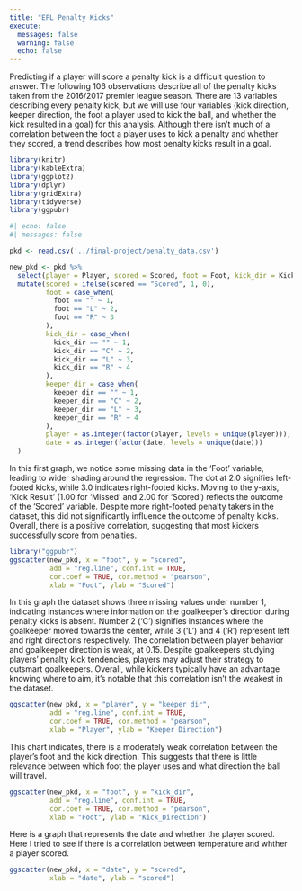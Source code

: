 ```yaml
---
title: "EPL Penalty Kicks"
execute:
  messages: false
  warning: false
  echo: false
---
```


Predicting if a player will score a penalty kick is a difficult question to answer. The following 106 observations describe all of the penalty kicks taken from the 2016/2017 premier league season. There are 13 variables describing every penalty kick, but we will use four variables (kick direction, keeper direction, the foot a player used to kick the ball, and whether the kick resulted in a goal) for this analysis. Although there isn't much of a correlation between the foot a player uses to kick a penalty and whether they scored, a trend describes how most penalty kicks result in a goal.

```r
library(knitr)
library(kableExtra)
library(ggplot2)
library(dplyr)
library(gridExtra)
library(tidyverse)
library(ggpubr)
```

```r
#| echo: false
#| messages: false

pkd <- read.csv('../final-project/penalty_data.csv')

new_pkd <- pkd %>%
  select(player = Player, scored = Scored, foot = Foot, kick_dir = Kick_Direction, keeper_dir = Keeper_Direction, saved = Saved, date = Date) %>%
  mutate(scored = ifelse(scored == "Scored", 1, 0),  
         foot = case_when(
           foot == "" ~ 1,
           foot == "L" ~ 2,
           foot == "R" ~ 3
         ),
         kick_dir = case_when(
           kick_dir == "" ~ 1,
           kick_dir == "C" ~ 2,
           kick_dir == "L" ~ 3,
           kick_dir == "R" ~ 4
         ),
         keeper_dir = case_when(
           keeper_dir == "" ~ 1,
           keeper_dir == "C" ~ 2,
           keeper_dir == "L" ~ 3,
           keeper_dir == "R" ~ 4
         ),
         player = as.integer(factor(player, levels = unique(player))), 
         date = as.integer(factor(date, levels = unique(date)))
  )
```

In this first graph, we notice some missing data in the 'Foot' variable, leading to wider shading around the regression. The dot at 2.0 signifies left-footed kicks, while 3.0 indicates right-footed kicks. Moving to the y-axis, 'Kick Result' (1.00 for 'Missed' and 2.00 for 'Scored') reflects the outcome of the 'Scored' variable. Despite more right-footed penalty takers in the dataset, this did not significantly influence the outcome of penalty kicks. Overall, there is a positive correlation, suggesting that most kickers successfully score from penalties. 

```r

library("ggpubr")
ggscatter(new_pkd, x = "foot", y = "scored", 
          add = "reg.line", conf.int = TRUE, 
          cor.coef = TRUE, cor.method = "pearson",
          xlab = "Foot", ylab = "Scored")
```

In this graph the dataset shows three missing values under number 1, indicating instances where information on the goalkeeper's direction during penalty kicks is absent. Number 2 ('C') signifies instances where the goalkeeper moved towards the center, while 3 ('L') and 4 ('R') represent left and right directions respectively. The correlation between player behavior and goalkeeper direction is weak, at 0.15. Despite goalkeepers studying players' penalty kick tendencies, players may adjust their strategy to outsmart goalkeepers. Overall, while kickers typically have an advantage knowing where to aim, it's notable that this correlation isn't the weakest in the dataset.

```r
ggscatter(new_pkd, x = "player", y = "keeper_dir", 
          add = "reg.line", conf.int = TRUE, 
          cor.coef = TRUE, cor.method = "pearson",
          xlab = "Player", ylab = "Keeper Direction")
```


This chart indicates, there is a moderately weak correlation between the player’s foot and the kick direction. This suggests that there is little relevance between which foot the player uses and what direction the ball will travel.

```r
ggscatter(new_pkd, x = "foot", y = "kick_dir", 
          add = "reg.line", conf.int = TRUE, 
          cor.coef = TRUE, cor.method = "pearson",
          xlab = "Foot", ylab = "Kick_Direction")
```

Here is a graph that represents the date and whether the player scored. Here I tried to see if there is a correlation between temperature and whther a player scored.

```r
ggscatter(new_pkd, x = "date", y = "scored", 
          xlab = "date", ylab = "scored")
```

